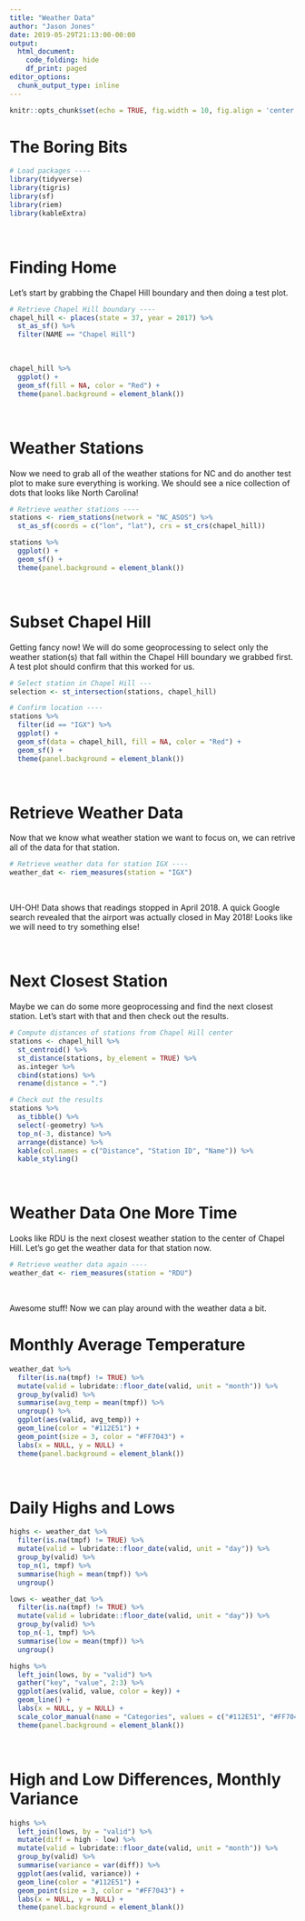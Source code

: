 ```yaml
---
title: "Weather Data"
author: "Jason Jones"
date: 2019-05-29T21:13:00-00:00
output:
  html_document:
    code_folding: hide
    df_print: paged
editor_options:
  chunk_output_type: inline
---
```


```r
knitr::opts_chunk$set(echo = TRUE, fig.width = 10, fig.align = 'center', warning = FALSE, message = FALSE)
```

# The Boring Bits
```r
# Load packages ----
library(tidyverse)
library(tigris)
library(sf)
library(riem)
library(kableExtra)
```

<br>

# Finding Home

Let's start by grabbing the Chapel Hill boundary and then doing a test plot.
```r
# Retrieve Chapel Hill boundary ----
chapel_hill <- places(state = 37, year = 2017) %>%
  st_as_sf() %>%
  filter(NAME == "Chapel Hill")
```

<br>

```r
chapel_hill %>%
  ggplot() +
  geom_sf(fill = NA, color = "Red") +
  theme(panel.background = element_blank())
```

<br>

# Weather Stations

Now we need to grab all of the weather stations for NC and do another test plot to make sure everything is working. We should see a nice collection of dots that looks like North Carolina!
```r
# Retrieve weather stations ----
stations <- riem_stations(network = "NC_ASOS") %>%
  st_as_sf(coords = c("lon", "lat"), crs = st_crs(chapel_hill))

stations %>%
  ggplot() +
  geom_sf() +
  theme(panel.background = element_blank())
```

<br>

# Subset Chapel Hill

Getting fancy now! We will do some geoprocessing to select only the weather station(s) that fall within the Chapel Hill boundary we grabbed first. A test plot should confirm that this worked for us.
```r
# Select station in Chapel Hill ---
selection <- st_intersection(stations, chapel_hill)

# Confirm location ----
stations %>%
  filter(id == "IGX") %>%
  ggplot() +
  geom_sf(data = chapel_hill, fill = NA, color = "Red") +
  geom_sf() +
  theme(panel.background = element_blank())
```

<br>

# Retrieve Weather Data

Now that we know what weather station we want to focus on, we can retrive all of the data for that station.
```r
# Retrieve weather data for station IGX ----
weather_dat <- riem_measures(station = "IGX")
```

<br>

UH-OH! Data shows that readings stopped in April 2018. A quick Google search revealed that the airport was actually closed in May 2018! Looks like we will need to try something else!

<br>

# Next Closest Station

Maybe we can do some more geoprocessing and find the next closest station. Let's start with that and then check out the results.
```r
# Compute distances of stations from Chapel Hill center
stations <- chapel_hill %>%
  st_centroid() %>%
  st_distance(stations, by_element = TRUE) %>%
  as.integer %>%
  cbind(stations) %>%
  rename(distance = ".")

# Check out the results
stations %>%
  as_tibble() %>%
  select(-geometry) %>%
  top_n(-3, distance) %>%
  arrange(distance) %>%
  kable(col.names = c("Distance", "Station ID", "Name")) %>%
  kable_styling()
```

<br>

# Weather Data One More Time

Looks like RDU is the next closest weather station to the center of Chapel Hill. Let's go get the weather data for that station now.
```r
# Retrieve weather data again ----
weather_dat <- riem_measures(station = "RDU")
```

<br>

Awesome stuff! Now we can play around with the weather data a bit.

# Monthly Average Temperature
```r
weather_dat %>%
  filter(is.na(tmpf) != TRUE) %>%
  mutate(valid = lubridate::floor_date(valid, unit = "month")) %>%
  group_by(valid) %>%
  summarise(avg_temp = mean(tmpf)) %>%
  ungroup() %>%
  ggplot(aes(valid, avg_temp)) +
  geom_line(color = "#112E51") +
  geom_point(size = 3, color = "#FF7043") +
  labs(x = NULL, y = NULL) +
  theme(panel.background = element_blank())
```

<br>

# Daily Highs and Lows
```r
highs <- weather_dat %>%
  filter(is.na(tmpf) != TRUE) %>%
  mutate(valid = lubridate::floor_date(valid, unit = "day")) %>%
  group_by(valid) %>%
  top_n(1, tmpf) %>%
  summarise(high = mean(tmpf)) %>%
  ungroup()

lows <- weather_dat %>%
  filter(is.na(tmpf) != TRUE) %>%
  mutate(valid = lubridate::floor_date(valid, unit = "day")) %>%
  group_by(valid) %>%
  top_n(-1, tmpf) %>%
  summarise(low = mean(tmpf)) %>%
  ungroup()

highs %>%
  left_join(lows, by = "valid") %>%
  gather("key", "value", 2:3) %>%
  ggplot(aes(valid, value, color = key)) +
  geom_line() +
  labs(x = NULL, y = NULL) +
  scale_color_manual(name = "Categories", values = c("#112E51", "#FF7043")) +
  theme(panel.background = element_blank())
```

<br>

# High and Low Differences, Monthly Variance
```r
highs %>%
  left_join(lows, by = "valid") %>%
  mutate(diff = high - low) %>%
  mutate(valid = lubridate::floor_date(valid, unit = "month")) %>%
  group_by(valid) %>%
  summarise(variance = var(diff)) %>%
  ggplot(aes(valid, variance)) +
  geom_line(color = "#112E51") +
  geom_point(size = 3, color = "#FF7043") +
  labs(x = NULL, y = NULL) +
  theme(panel.background = element_blank())
```

<br>
<br>